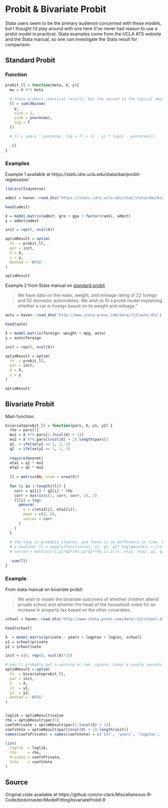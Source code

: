 # Probit & Bivariate Probit

Stata users seem to be the primary audience concerned with these models, but I
thought I'd play around with one here (I've never had reason to use a probit
model in practice).  Stata examples come from the UCLA ATS website and the Stata
manual, so one can investigate the Stata result for comparison.


## Standard Probit

### Function

```r
probit_ll = function(beta, X, y){
  mu = X %*% beta
  
  # these produce identical results, but the second is the typical depiction
  ll = sum(dbinom(
    y,
    size = 1,
    prob = pnorm(mu),
    log = T
  ))
  
  # ll = sum(y * pnorm(mu, log = T) + (1 - y) * log(1 - pnorm(mu)))
  
  -ll
}
```


### Examples

Example 1 available at https://stats.idre.ucla.edu/stata/dae/probit-regression/

```r
library(tidyverse)

admit = haven::read_dta('https://stats.idre.ucla.edu/stat/stata/dae/binary.dta')

head(admit)

X = model.matrix(admit~ gre + gpa + factor(rank), admit)
y = admit$admit

init = rep(0, ncol(X))

optimResult = optim(
  fn  = probit_ll,
  par = init,
  X = X,
  y = y,
  method = 'BFGS'
)

optimResult 
```




Example 2 from Stata manual on [standard probit](http://www.stata.com/manuals13/rprobit.pdf) 

> We have data on the make, weight, and mileage rating of 22 foreign and 52 domestic automobiles. We wish to fit a probit model explaining whether a car is foreign based on its weight and mileage."

```r
auto = haven::read_dta('http://www.stata-press.com/data/r13/auto.dta')

head(auto)

X = model.matrix(foreign~ weight + mpg, auto)
y = auto$foreign

init = rep(0, ncol(X))

optimResult = optim(
  fn  = probit_ll,
  par = init,
  X = X,
  y = y
)

optimResult
```



## Bivariate Probit

Main function.

```r
bivariateprobit_ll = function(pars, X, y1, y2) {
  rho = pars[1]
  mu1 = X %*% pars[2:(ncol(X) + 1)]
  mu2 = X %*% pars[(ncol(X) + 2):length(pars)]
  q1  = ifelse(y1 == 1, 1,-1)
  q2  = ifelse(y2 == 1, 1,-1)
  
  require(mnormt)
  eta1 = q1 * mu1
  eta2 = q2 * mu2
  
  ll = matrix(NA, nrow = nrow(X))
  
  for (i in 1:length(ll)) {
    corr = q1[i] * q2[i] * rho
    corr = matrix(c(1, corr, corr, 1), 2)
    ll[i] = log(
      pmnorm(
        x = c(eta1[i], eta2[i]),
        mean = c(0, 0),
        varcov = corr
      )
    )
  }
  
  # the loop is probably clearer, and there is no difference in time, but here's
  # a oneliner ll = mapply(function(e1, e2, q1, q2) log(pmnorm(x = c(e1, e2),
  # varcov = matrix(c(1,q1*q2*rho,q1*q2*rho,1),2))), eta1, eta2, q1, q2)
  
  -sum(ll)
}
```




### Example 

From stata manual on bivariate probit:

> We wish to model the bivariate outcomes of whether children attend private 
school and whether the head of the household voted for an increase in property
tax based on the other covariates.

```r
school = haven::read_dta('http://www.stata-press.com/data/r13/school.dta')

head(school)

X  = model.matrix(private ~ years + logptax + loginc, school)
y1 = school$private
y2 = school$vote

init = c(0, rep(0, ncol(X)*2))

# you'll probably get a warning or two, ignore; takes a couple seconds
optimResult = optim(
  fn  = bivariateprobit_ll,
  par = init,
  X   = X,
  y1  = y1,
  y2  = y2,
  method = 'BFGS'
)


loglik = optimResult$value
rho = optimResult$par[1]
coefsPrivate = optimResult$par[2:(ncol(X) + 1)]
coefsVote = optimResult$par[(ncol(X) + 2):length(init)]
names(coefsPrivate) = names(coefsVote) = c('Int', 'years', 'logptax', 'loginc')

list(
  loglik  = loglik,
  rho     = rho,
  Private = coefsPrivate,
  Vote    = coefsVote
)
```




## Source

Original code available at https://github.com/m-clark/Miscellaneous-R-Code/blob/master/ModelFitting/bivariateProbit.R
